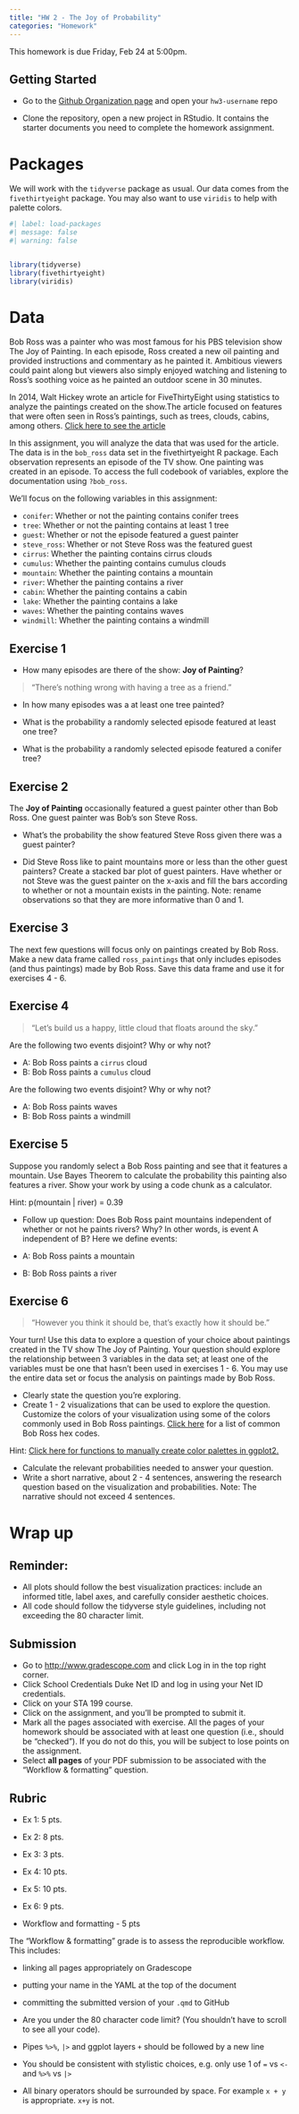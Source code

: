 ```yaml
---
title: "HW 2 - The Joy of Probability"
categories: "Homework"
---
```


::: callout-important
This homework is due Friday, Feb 24 at 5:00pm.
:::

## Getting Started

-   Go to the [Github Organization page](https://github.com/sta199-sp23-1) and open your `hw3-username` repo

-   Clone the repository, open a new project in RStudio.
    It contains the starter documents you need to complete the homework assignment.

# Packages

We will work with the `tidyverse` package as usual.
Our data comes from the `fivethirtyeight` package.
You may also want to use `viridis` to help with palette colors.

```r
#| label: load-packages
#| message: false
#| warning: false


library(tidyverse)
library(fivethirtyeight)
library(viridis)
```

# Data

Bob Ross was a painter who was most famous for his PBS television show The Joy of Painting.
In each episode, Ross created a new oil painting and provided instructions and commentary as he painted it.
Ambitious viewers could paint along but viewers also simply enjoyed watching and listening to Ross's soothing voice as he painted an outdoor scene in 30 minutes.

In 2014, Walt Hickey wrote an article for FiveThirtyEight using statistics to analyze the paintings created on the show.The article focused on features that were often seen in Ross's paintings, such as trees, clouds, cabins, among others.
[Click here to see the article](https://fivethirtyeight.com/features/a-statistical-analysis-of-the-work-of-bob-ross/)

In this assignment, you will analyze the data that was used for the article.
The data is in the `bob_ross` data set in the fivethirtyeight R package.
Each observation represents an episode of the TV show.
One painting was created in an episode.
To access the full codebook of variables, explore the documentation using `?bob_ross`.

We'll focus on the following variables in this assignment:

-   `conifer`: Whether or not the painting contains conifer trees
-   `tree`: Whether or not the painting contains at least 1 tree
-   `guest`: Whether or not the episode featured a guest painter
-   `steve_ross`: Whether or not Steve Ross was the featured guest
-   `cirrus`: Whether the painting contains cirrus clouds
-   `cumulus`: Whether the painting contains cumulus clouds
-   `mountain`: Whether the painting contains a mountain
-   `river`: Whether the painting contains a river
-   `cabin`: Whether the painting contains a cabin
-   `lake`: Whether the painting contains a lake
-   `waves`: Whether the painting contains waves
-   `windmill`: Whether the painting contains a windmill

## Exercise 1

-   How many episodes are there of the show: **Joy of Painting**?

> "There's nothing wrong with having a tree as a friend."

-   In how many episodes was a at least one tree painted?

-   What is the probability a randomly selected episode featured at least one tree?

-   What is the probability a randomly selected episode featured a conifer tree?

## Exercise 2

The **Joy of Painting** occasionally featured a guest painter other than Bob Ross.
One guest painter was Bob's son Steve Ross.

-   What's the probability the show featured Steve Ross given there was a guest painter?

-   Did Steve Ross like to paint mountains more or less than the other guest painters?
    Create a stacked bar plot of guest painters.
    Have whether or not Steve was the guest painter on the x-axis and fill the bars according to whether or not a mountain exists in the painting.
    Note: rename observations so that they are more informative than 0 and 1.

## Exercise 3

The next few questions will focus only on paintings created by Bob Ross.
Make a new data frame called `ross_paintings` that only includes episodes (and thus paintings) made by Bob Ross.
Save this data frame and use it for exercises 4 - 6.

## Exercise 4

> "Let's build us a happy, little cloud that floats around the sky."

Are the following two events disjoint?
Why or why not?

-   A: Bob Ross paints a `cirrus` cloud
-   B: Bob Ross paints a `cumulus` cloud

Are the following two events disjoint?
Why or why not?

-   A: Bob Ross paints waves
-   B: Bob Ross paints a windmill



## Exercise 5

Suppose you randomly select a Bob Ross painting and see that it features a mountain.
Use Bayes Theorem to calculate the probability this painting also features a river.
Show your work by using a code chunk as a calculator.

Hint: p(mountain \| river) = 0.39

-   Follow up question: Does Bob Ross paint mountains independent of whether or not he paints rivers?
    Why?
    In other words, is event A independent of B?
    Here we define events:

-   A: Bob Ross paints a mountain

-   B: Bob Ross paints a river

## Exercise 6

> "However you think it should be, that’s exactly how it should be."

Your turn!
Use this data to explore a question of your choice about paintings created in the TV show The Joy of Painting.
Your question should explore the relationship between 3 variables in the data set; at least one of the variables must be one that hasn't been used in exercises 1 - 6.
You may use the entire data set or focus the analysis on paintings made by Bob Ross.

-   Clearly state the question you're exploring.
-   Create 1 - 2 visualizations that can be used to explore the question. Customize the colors of your visualization using some of the colors commonly used in Bob Ross paintings. [Click here](https://sites.radford.edu/~cdc/seansevillair.html) for a list of common Bob Ross hex codes.

Hint: [Click here for functions to manually create color palettes in ggplot2.](https://ggplot2.tidyverse.org/reference/scale_manual.html)

-   Calculate the relevant probabilities needed to answer your question.
-   Write a short narrative, about 2 - 4 sentences, answering the research question based on the visualization and probabilities. Note: The narrative should not exceed 4 sentences.

# Wrap up

## Reminder:

-   All plots should follow the best visualization practices: include an informed title, label axes, and carefully consider aesthetic choices.
-   All code should follow the tidyverse style guidelines, including not exceeding the 80 character limit.

## Submission

-   Go to <http://www.gradescope.com> and click Log in in the top right corner.
-   Click School Credentials Duke Net ID and log in using your Net ID credentials.
-   Click on your STA 199 course.
-   Click on the assignment, and you'll be prompted to submit it.
-   Mark all the pages associated with exercise. All the pages of your homework should be associated with at least one question (i.e., should be "checked"). If you do not do this, you will be subject to lose points on the assignment.
-   Select **all pages** of your PDF submission to be associated with the "Workflow & formatting" question.

## Rubric

-   Ex 1: 5 pts.

-   Ex 2: 8 pts.

-   Ex 3: 3 pts.

-   Ex 4: 10 pts.

-   Ex 5: 10 pts.

-   Ex 6: 9 pts.

-   Workflow and formatting - 5 pts 

:::callout-note 
The "Workflow & formatting" grade is to assess the reproducible workflow.
    This includes:

-   linking all pages appropriately on Gradescope

-   putting your name in the YAML at the top of the document

-   committing the submitted version of your `.qmd` to GitHub

-   Are you under the 80 character code limit?
    (You shouldn't have to scroll to see all your code).

-   Pipes `%>%`, `|>` and ggplot layers `+` should be followed by a new line

-   You should be consistent with stylistic choices, e.g. only use 1 of `=` vs `<-` and `%>%` vs `|>`

-   All binary operators should be surrounded by space.
    For example `x + y` is appropriate.
    `x+y` is not.
:::
